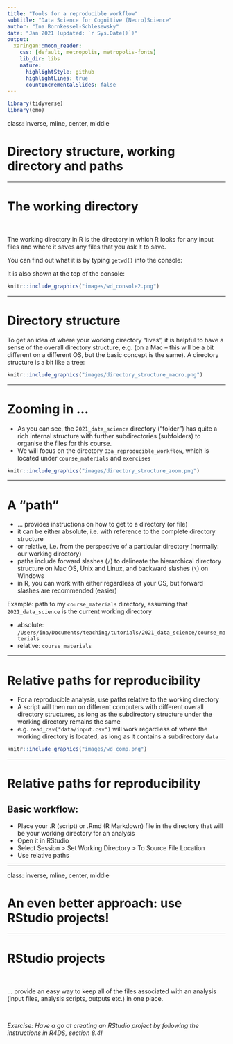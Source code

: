 ```yaml
---
title: "Tools for a reproducible workflow"
subtitle: "Data Science for Cognitive (Neuro)Science"
author: "Ina Bornkessel-Schlesewsky"
date: "Jan 2021 (updated: `r Sys.Date()`)"
output:
  xaringan::moon_reader:
    css: [default, metropolis, metropolis-fonts]
    lib_dir: libs
    nature:
      highlightStyle: github
      highlightLines: true
      countIncrementalSlides: false
---
```


```r
library(tidyverse)
library(emo)
```

class: inverse, mline, center, middle

# Directory structure, working directory and paths

---

# The working directory


<br>

The working directory in R is the directory in which R looks for any input files and where it saves any files that you ask it to save.

You can find out what it is by typing `getwd()` into the console:

It is also shown at the top of the console:

```r
knitr::include_graphics("images/wd_console2.png")
```

---

# Directory structure

To get an idea of where your working directory "lives", it is helpful to have a sense of the overall directory structure, e.g. (on a Mac -- this will be a bit different on a different OS, but the basic concept is the same). A directory structure is a bit like a tree:

```r
knitr::include_graphics("images/directory_structure_macro.png")
```

---

# Zooming in ...

* As you can see, the `2021_data_science` directory ("folder") has quite a rich internal structure with further subdirectories (subfolders) to organise the files for this course.
* We will focus on the directory `03a_reproducible_workflow`, which is located under `course_materials` and `exercises`


```r
knitr::include_graphics("images/directory_structure_zoom.png")
```

---

# A "path"

* ... provides instructions on how to get to a directory (or file)
* it can be either absolute, i.e. with reference to the complete directory structure
* or relative, i.e. from the perspective of a particular directory (normally: our working directory)
* paths include forward slashes (`/`) to delineate the hierarchical directory structure on Mac OS, Unix and Linux, and backward slashes (`\`) on Windows
* in R, you can work with either regardless of your OS, but forward slashes are recommended (easier)

Example: path to my `course_materials` directory, assuming that `2021_data_science` is the current working directory

* absolute: `/Users/ina/Documents/teaching/tutorials/2021_data_science/course_materials`
* relative: `course_materials`

---

# Relative paths for reproducibility

* For a reproducible analysis, use paths relative to the working directory
* A script will then run on different computers with different overall directory structures, as long as the subdirectory structure under the working directory remains the same
* e.g. `read_csv("data/input.csv")` will work regardless of where the working directory is located, as long as it contains a subdirectory `data`

```r
knitr::include_graphics("images/wd_comp.png")
```

---

# Relative paths for reproducibility

## Basic workflow: 

* Place your .R (script) or .Rmd (R Markdown) file in the directory that will be your working directory for an analysis
* Open it in RStudio
* Select Session > Set Working Directory > To Source File Location
* Use relative paths

---

class: inverse, mline, center, middle

# An even better approach: use RStudio projects!

---

# RStudio projects

<br>

... provide an easy way to keep all of the files associated with an analysis (input files, analysis scripts, outputs etc.) in one place.

<br>

*Exercise: Have a go at creating an RStudio project by following the instructions in R4DS, section 8.4!*

